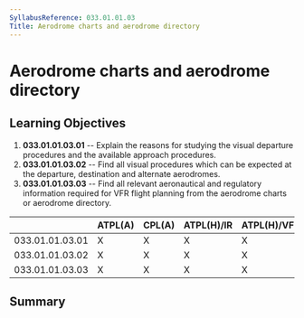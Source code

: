 ```yaml
---
SyllabusReference: 033.01.01.03
Title: Aerodrome charts and aerodrome directory
---
```


# Aerodrome charts and aerodrome directory

## Learning Objectives

1.  **033.01.01.03.01** -- Explain the reasons for studying the visual departure
    procedures and the available approach procedures.
2.  **033.01.01.03.02** -- Find all visual procedures which can be expected at
    the departure, destination and alternate aerodromes.
3.  **033.01.01.03.03** -- Find all relevant aeronautical and regulatory
    information required for VFR flight planning from the aerodrome charts or
    aerodrome directory.

|                 | ATPL(A) | CPL(A) | ATPL(H)/IR | ATPL(H)/VFR | CPL(H) | IR  | CBIR(A) |
| --------------- | ------- | ------ | ---------- | ----------- | ------ | --- | ------- |
| 033.01.01.03.01 | X       | X      | X          | X           | X      |     |         |
| 033.01.01.03.02 | X       | X      | X          | X           | X      |     |         |
| 033.01.01.03.03 | X       | X      | X          | X           | X      |     |         |

## Summary
